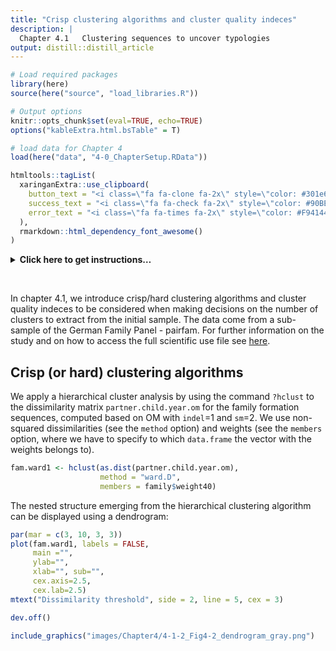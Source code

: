 ```yaml
---
title: "Crisp clustering algorithms and cluster quality indeces"
description: |
  Chapter 4.1	Clustering sequences to uncover typologies
output: distill::distill_article
---
```


```r

# Load required packages
library(here)
source(here("source", "load_libraries.R"))

# Output options
knitr::opts_chunk$set(eval=TRUE, echo=TRUE)
options("kableExtra.html.bsTable" = T)

# load data for Chapter 4
load(here("data", "4-0_ChapterSetup.RData"))

```


```r
htmltools::tagList(
  xaringanExtra::use_clipboard(
    button_text = "<i class=\"fa fa-clone fa-2x\" style=\"color: #301e64\"></i>",
    success_text = "<i class=\"fa fa-check fa-2x\" style=\"color: #90BE6D\"></i>",
    error_text = "<i class=\"fa fa-times fa-2x\" style=\"color: #F94144\"></i>"
  ),
  rmarkdown::html_dependency_font_awesome()
)
```

<details><summary>**Click here to get instructions...**</summary>

- Please download and unzip the replication files for Chapter 4
([`r fontawesome::fa("far fa-file-zipper")` Chapter04.zip](source/Chapter04.zip)). 
- Read `readme.html` and run `4-0_ChapterSetup.R`. This will create `4-0_ChapterSetup.RData` in the sub folder `data/R`. This file contains the data required to produce the plots shown below. 
- You also have to add the function `legend_large_box` to your environment in order to render the tweaked version of the legend described below. You find this file in the `source` folder of the unzipped Chapter 4 archive.
- We also recommend to load the libraries listed in Chapter 4's `LoadInstallPackages.R`

```r
# assuming you are working within .Rproj environment
library(here)

# install (if necessary) and load other required packages
source(here("source", "load_libraries.R"))

# load environment generated in "4-0_ChapterSetup.R"
load(here("data", "R", "4-0_ChapterSetup.RData"))

```
</details>

\

In chapter 4.1, we introduce crisp/hard clustering algorithms and cluster quality indeces to be considered when making decisions on the number of clusters to extract from the initial sample. The data come from a sub-sample of the German Family Panel - pairfam. For further information on the study and on how to access the full scientific use file see [here](https://www.pairfam.de/en/){target="_blank"}.

## Crisp (or hard) clustering algorithms

We apply a hierarchical cluster analysis by using the command `?hclust` to the dissimilarity matrix `partner.child.year.om` for the family formation sequences, computed based on OM with `indel`=1 and `sm`=2. We use non-squared dissimilarities (see the `method` option) and weights (see the `members` option, where we have to specify to which `data.frame` the vector with the weights belongs to). 

```r
fam.ward1 <- hclust(as.dist(partner.child.year.om), 
                    method = "ward.D", 
                    members = family$weight40)
```                

The nested structure emerging from the hierarchical clustering algorithm can be displayed using a dendrogram:

```r
par(mar = c(3, 10, 3, 3))
plot(fam.ward1, labels = FALSE, 
     main ="", 
     ylab="",
     xlab="", sub="",
     cex.axis=2.5,
     cex.lab=2.5)
mtext("Dissimilarity threshold", side = 2, line = 5, cex = 3)

dev.off()
```

```r
include_graphics("images/Chapter4/4-1-2_Fig4-2_dendrogram_gray.png")
```
